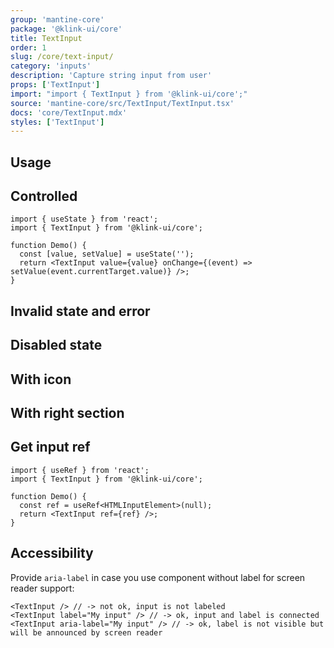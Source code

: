 ```yaml
---
group: 'mantine-core'
package: '@klink-ui/core'
title: TextInput
order: 1
slug: /core/text-input/
category: 'inputs'
description: 'Capture string input from user'
props: ['TextInput']
import: "import { TextInput } from '@klink-ui/core';"
source: 'mantine-core/src/TextInput/TextInput.tsx'
docs: 'core/TextInput.mdx'
styles: ['TextInput']
---
```



## Usage

<Demo data={TextInputDemos.configurator} />

## Controlled

```tsx
import { useState } from 'react';
import { TextInput } from '@klink-ui/core';

function Demo() {
  const [value, setValue] = useState('');
  return <TextInput value={value} onChange={(event) => setValue(event.currentTarget.value)} />;
}
```

## Invalid state and error

<Demo data={TextInputDemos.validation} />

## Disabled state

<Demo data={TextInputDemos.disabled} />

## With icon

<Demo data={TextInputDemos.icon} />

## With right section

<Demo data={TextInputDemos.rightSection} />

## Get input ref

```tsx
import { useRef } from 'react';
import { TextInput } from '@klink-ui/core';

function Demo() {
  const ref = useRef<HTMLInputElement>(null);
  return <TextInput ref={ref} />;
}
```

## Accessibility

Provide `aria-label` in case you use component without label for screen reader support:

```tsx
<TextInput /> // -> not ok, input is not labeled
<TextInput label="My input" /> // -> ok, input and label is connected
<TextInput aria-label="My input" /> // -> ok, label is not visible but will be announced by screen reader
```
